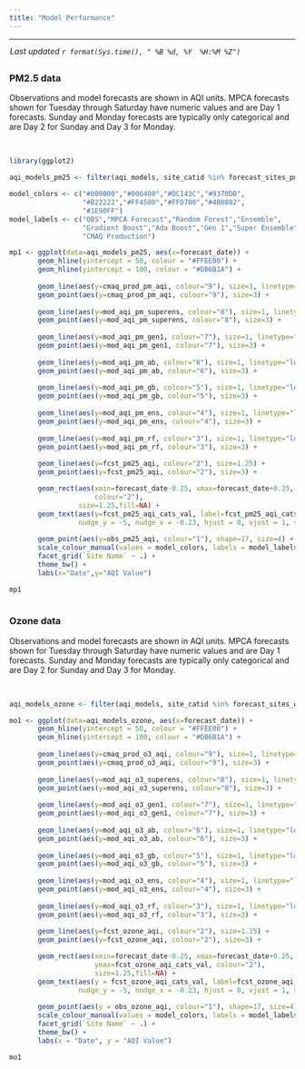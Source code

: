 ```yaml
---
title: "Model Performance"
---
```


<style>
  body {margin-left: 0px;}
  .main-container {max-width: 1350px;}
</style>

<script type="text/JavaScript">
  setTimeout(function() { window.location=window.location;}, 350000);
</script>

<hr> 

<div style = "margin-left: 1px; margin-bottom: 12px; margin-top:-2px;"> 
 _Last updated `r format(Sys.time(), " %B %d, %Y  %H:%M %Z")`_
</div>

<!-- ## {.tabset .tabset-pills} -->

##  {.tabset}

### __PM2.5 data__  

Observations and model forecasts are shown in AQI units. MPCA forecasts shown for Tuesday through Saturday have numeric values and are Day 1 forecasts. Sunday and Monday forecasts are typically only categorical and are Day 2 for Sunday and Day 3 for Monday. 

<br>

```r
library(ggplot2)

aqi_models_pm25 <- filter(aqi_models, site_catid %in% forecast_sites_pm25$AqsID)

model_colors <- c("#000000","#006400","#DC143C","#9370DB",
                  "#B22222","#FF4500","#FFD700","#4B0082",
                  "#1E90FF")
model_labels <- c("OBS","MPCA Forecast","Random Forest","Ensemble",
                  "Gradient Boost","Ada Boost","Gen 1","Super Ensemble",
                  "CMAQ Production")

mp1 <- ggplot(data=aqi_models_pm25, aes(x=forecast_date)) +
       geom_hline(yintercept = 50, colour = "#FFEE00") +
       geom_hline(yintercept = 100, colour = "#DB6B1A") +
  
       geom_line(aes(y=cmaq_prod_pm_aqi, colour="9"), size=1, linetype="twodash") +
       geom_point(aes(y=cmaq_prod_pm_aqi, colour="9"), size=3) +
  
       geom_line(aes(y=mod_aqi_pm_superens, colour="8"), size=1, linetype="longdash") +
       geom_point(aes(y=mod_aqi_pm_superens, colour="8"), size=3) +
  
       geom_line(aes(y=mod_aqi_pm_gen1, colour="7"), size=1, linetype="longdash") +
       geom_point(aes(y=mod_aqi_pm_gen1, colour="7"), size=3) +
  
       geom_line(aes(y=mod_aqi_pm_ab, colour="6"), size=1, linetype="longdash") +
       geom_point(aes(y=mod_aqi_pm_ab, colour="6"), size=3) +
  
       geom_line(aes(y=mod_aqi_pm_gb, colour="5"), size=1, linetype="longdash") +
       geom_point(aes(y=mod_aqi_pm_gb, colour="5"), size=3) +
  
       geom_line(aes(y=mod_aqi_pm_ens, colour="4"), size=1, linetype="longdash") +
       geom_point(aes(y=mod_aqi_pm_ens, colour="4"), size=3) +
  
       geom_line(aes(y=mod_aqi_pm_rf, colour="3"), size=1, linetype="longdash") +
       geom_point(aes(y=mod_aqi_pm_rf, colour="3"), size=3) +
  
       geom_line(aes(y=fcst_pm25_aqi, colour="2"), size=1.25) +
       geom_point(aes(y=fcst_pm25_aqi, colour="2"), size=3) +

       geom_rect(aes(xmin=forecast_date-0.25, xmax=forecast_date+0.25, ymin=fcst_pm25_aqi_cats_val-49, ymax=fcst_pm25_aqi_cats_val,
                     colour="2"),
                 size=1.25,fill=NA) +
       geom_text(aes(y=fcst_pm25_aqi_cats_val, label=fcst_pm25_aqi_cats_text, colour="2"),
                 nudge_y = -5, nudge_x = -0.23, hjust = 0, vjust = 1, size = 2.5) +
  
       geom_point(aes(y=obs_pm25_aqi, colour="1"), shape=17, size=4) +
       scale_colour_manual(values = model_colors, labels = model_labels, name = "Legend") +
       facet_grid(`Site Name` ~ .) +
       theme_bw() +
       labs(x="Date",y="AQI Value")

mp1
       

```

### __Ozone data__  
Observations and model forecasts are shown in AQI units. MPCA forecasts shown for Tuesday through Saturday have numeric values and are Day 1 forecasts. Sunday and Monday forecasts are typically only categorical and are Day 2 for Sunday and Day 3 for Monday. 

<br>

```r
aqi_models_ozone <- filter(aqi_models, site_catid %in% forecast_sites_ozone$AqsID)

mo1 <- ggplot(data=aqi_models_ozone, aes(x=forecast_date)) +
       geom_hline(yintercept = 50, colour = "#FFEE00") +
       geom_hline(yintercept = 100, colour = "#DB6B1A") +
  
       geom_line(aes(y=cmaq_prod_o3_aqi, colour="9"), size=1, linetype="twodash") +
       geom_point(aes(y=cmaq_prod_o3_aqi, colour="9"), size=3) +
  
       geom_line(aes(y=mod_aqi_o3_superens, colour="8"), size=1, linetype="longdash") +
       geom_point(aes(y=mod_aqi_o3_superens, colour="8"), size=3) +
  
       geom_line(aes(y=mod_aqi_o3_gen1, colour="7"), size=1, linetype="longdash") +
       geom_point(aes(y=mod_aqi_o3_gen1, colour="7"), size=3) +
  
       geom_line(aes(y=mod_aqi_o3_ab, colour="6"), size=1, linetype="longdash") +
       geom_point(aes(y=mod_aqi_o3_ab, colour="6"), size=3) +
  
       geom_line(aes(y=mod_aqi_o3_gb, colour="5"), size=1, linetype="longdash") +
       geom_point(aes(y=mod_aqi_o3_gb, colour="5"), size=3) +
  
       geom_line(aes(y=mod_aqi_o3_ens, colour="4"), size=1, linetype="longdash") +
       geom_point(aes(y=mod_aqi_o3_ens, colour="4"), size=3) +
  
       geom_line(aes(y=mod_aqi_o3_rf, colour="3"), size=1, linetype="longdash") +
       geom_point(aes(y=mod_aqi_o3_rf, colour="3"), size=3) +
  
       geom_line(aes(y=fcst_ozone_aqi, colour="2"), size=1.25) +
       geom_point(aes(y=fcst_ozone_aqi, colour="2"), size=3) +

       geom_rect(aes(xmin=forecast_date-0.25, xmax=forecast_date+0.25, ymin=fcst_ozone_aqi_cats_val-49, 
                     ymax=fcst_ozone_aqi_cats_val, colour="2"),
                     size=1.25,fill=NA) +
       geom_text(aes(y = fcst_ozone_aqi_cats_val, label=fcst_ozone_aqi_cats_text, colour="2"),
                 nudge_y = -5, nudge_x = -0.23, hjust = 0, vjust = 1, size = 2.5) +
  
       geom_point(aes(y = obs_ozone_aqi, colour="1"), shape=17, size=4) +
       scale_colour_manual(values = model_colors, labels = model_labels, name = "Legend") +
       facet_grid(`Site Name` ~ .) +
       theme_bw() +
       labs(x = "Date", y = "AQI Value")

mo1
       

```